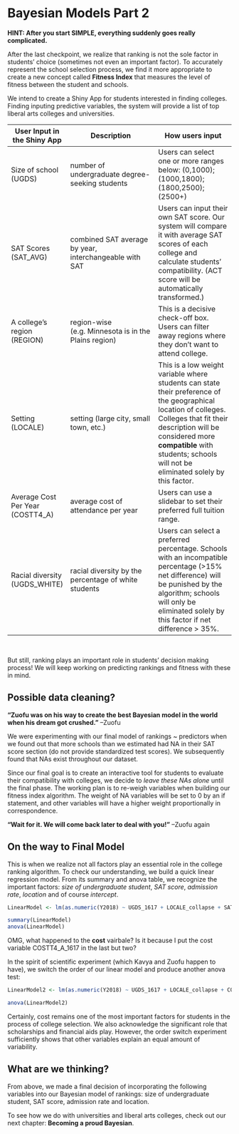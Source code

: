 # Bayesian Models Part 2

**HINT: After you start SIMPLE, everything suddenly goes really complicated.**

After the last checkpoint, we realize that ranking is not the sole factor in students' choice (sometimes not even an important factor). To accurately represent the school selection process, we find it more appropriate to create a new concept called **Fitness Index** that measures the level of fitness between the student and schools.

We intend to create a Shiny App for students interested in finding colleges. Finding inputing predictive variables, the system will provide a list of top liberal arts colleges and universities.

User Input in the Shiny App       | Description                                             | How users input
----------------------------------| --------------------------------------------------------|--------------------------------------------------
Size of school (UGDS)             | number of undergraduate degree-seeking students         | Users can select one or more ranges below: (0,1000); (1000,1800); (1800,2500); (2500+)
SAT Scores (SAT_AVG)              | combined SAT average by year, interchangeable with SAT  | Users can input their own SAT score. Our system will compare it with average SAT scores of each college and calculate students' compatibility. (ACT score will be automatically transformed.)
A college's region (REGION)       | region-wise (e.g. Minnesota is in the Plains region)    | This is a decisive check-off box. Users can filter away regions where they don't want to attend college.
Setting (LOCALE)                  | setting (large city, small town, etc.)                  | This is a low weight variable where students can state their preference of the geographical location of colleges. Colleges that fit their description will be considered more **compatible** with students; schools will not be eliminated solely by this factor.
Average Cost Per Year (COSTT4_A)  | average cost of attendance per year                     | Users can use a slidebar to set their preferred full tuition range.
Racial diversity (UGDS_WHITE)     | racial diversity by the percentage of white students    | Users can select a preferred percentage. Schools with an incompatible percentage (>15% net difference) will be punished by the algorithm; schools will only be eliminated solely by this factor if net difference > 35%.

&nbsp;

But still, ranking plays an important role in students' decision making process! We will keep working on predicting rankings and fitness with these in mind.

## Possible data cleaning?

**"Zuofu was on his way to create the best Bayesian model in the world when his dream got crushed."** 
--Zuofu

We were experimenting with our final model of rankings ~ predictors when we found out that more schools than we estimated had NA in their SAT score section (do not provide standardized test scores). We subsequently found that NAs exist throughout our dataset. 

Since our final goal is to create an interactive tool for students to evaluate their compatibility with colleges, we decide to *leave these NAs alone* until the final phase. The working plan is to re-weigh variables when building our fitness index algorithm. The weight of NA variables will be set to $0$ by an if statement, and other variables will have a higher weight proportionally in correspondence.

**"Wait for it. We will come back later to deal with you!"** --Zuofu again

## On the way to Final Model

This is when we realize not all factors play an essential role in the college ranking algorithm. To check our understanding, we build a quick linear regression model. From its summary and anova table, we recognize the important factors: *size of undergraduate student*, *SAT score*, *admission rate*, *location* and of course *intercept*.

```r
LinearModel <- lm(as.numeric(Y2018) ~ UGDS_1617 + LOCALE_collapse + SAT_AVG_1617 + ADM_RATE_1617 + COSTT4_A_1617 + UGDS_WHITE_1617, fullUniversity)
```

```r
summary(LinearModel)
anova(LinearModel)
```

OMG, what happened to the **cost** vairbale? Is it because I put the cost variable COSTT4_A_1617 in the last but two?

In the spirit of scientific experiment (which Kavya and Zuofu happen to have), we switch the order of our linear model and produce another anova test:

```r
LinearModel2 <- lm(as.numeric(Y2018) ~ UGDS_1617 + LOCALE_collapse + COSTT4_A_1617 + SAT_AVG_1617 + ADM_RATE_1617 + UGDS_WHITE_1617, fullUniversity)
```

```r
anova(LinearModel2)
```

Certainly, cost remains one of the most important factors for students in the process of college selection. We also acknowledge the significant role that scholarships and financial aids play. However, the order switch experiment sufficiently shows that other variables explain an equal amount of variability.

## What are we thinking?

From above, we made a final decision of incorporating the following variables into our Bayesian model of rankings: size of undergraduate student, SAT score, admission rate and location.

To see how we do with universities and liberal arts colleges, check out our next chapter: **Becoming a proud Bayesian**.



